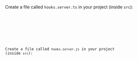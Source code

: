 
<SelectableContent client:idle syncKey="language" frameworkSwitcher>
  <div slot="TS" slotIdx="1">

Create a file called `hooks.server.ts` in your project (inside `src`):

<Code code={Step3TS} lang="ts" title="/src/hooks.server.ts" />

  </div>
  <div slot="JS" slotIdx="2">

Create a file called `hooks.server.js` in your project (inside `src`):

<Code code={Step3JS} lang="js" title="/src/hooks.server.js" />

  </div>
</SelectableContent>
